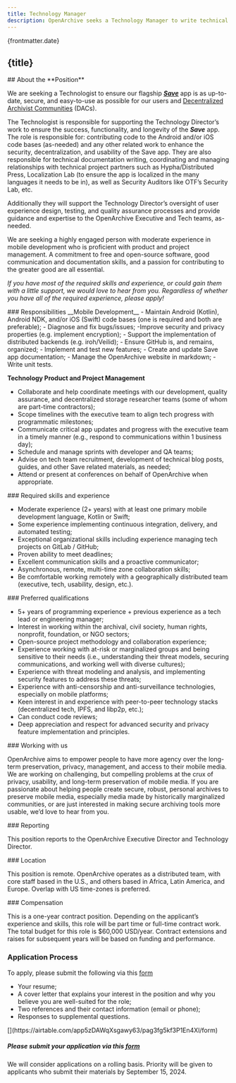 ```yaml
---
title: Technology Manager
description: OpenArchive seeks a Technology Manager to write technical documentation, support code, and manage our overall technical effort, including supporting the Technology Director’s work to develop and implement our secure mobile archiving app.
---
```



<JobHeaderSection>
{frontmatter.date}

## {title}

</JobHeaderSection>

<AboutSection />

<AboutPositionSection>
## About the **Position**

We are seeking a Technologist to ensure our flagship [***Save***](https://open-archive.org/save) app is as up-to-date, secure, and easy-to-use as possible for our users and [Decentralized Archivist Communities](https://open-archive.org/programs) (DACs).

The Technologist is responsible for supporting the Technology Director’s work to ensure the success, functionality, and longevity of the ***Save***  app. The role is responsible for: contributing code to the Android and/or iOS code bases (as-needed) and any other related work to enhance the security, decentralization, and usability of the Save app. They are also responsible for technical documentation writing, coordinating and managing relationships with technical project partners such as Hypha/Distributed Press, Localization Lab (to ensure the app is localized in the many languages it needs to be in), as well as Security Auditors like OTF’s Security Lab, etc. 

Additionally they will support the Technology Director’s oversight of user experience design, testing, and quality assurance processes and provide guidance and expertise to the OpenArchive Executive and Tech teams, as-needed.

We are seeking a highly engaged person with moderate experience in mobile development who is proficient with product and project management. A commitment to free and open-source software, good communication and documentation skills, and a passion for contributing to the greater good are all essential.

_If you have most of the required skills and experience, or could gain them with a little support, we would love to hear from you. Regardless of whether you have all of the required experience, please apply!_


</AboutPositionSection>

<DetailsSection>
<DetailItem>
### Responsibilities
__Mobile Development__
- Maintain Android (Kotlin), Android NDK, and/or iOS (Swift) code bases (one is required and both are preferable);
- Diagnose and fix bugs/issues; -Improve security and privacy properties (e.g. implement encryption);
- Support the implementation of distributed backends (e.g. iroh/Veilid);
- Ensure GitHub is, and remains, organized;
- Implement and test new features;
- Create and update Save app documentation;
- Manage the OpenArchive website in markdown;
- Write unit tests.

__Technology Product and Project Management__
- Collaborate and help coordinate meetings with our development, quality assurance, and decentralized storage researcher teams (some of whom are part-time contractors);
- Scope timelines with the executive team to align tech progress with programmatic milestones;
- Communicate critical app updates and progress with the executive team in a timely manner (e.g., respond to communications within 1 business day);
- Schedule and manage sprints with developer and QA teams;
- Advise on tech team recruitment, development of technical blog posts, guides, and other Save related materials, as needed;
- Attend or present at conferences on behalf of OpenArchive when appropriate.



</DetailItem>
<DetailItem>
### Required skills and experience

- Moderate experience (2+ years) with at least one primary mobile development language, Kotlin or Swift;
- Some experience implementing continuous integration, delivery, and automated testing;
- Exceptional organizational skills including experience managing tech projects on GitLab / GitHub;
- Proven ability to meet deadlines;
- Excellent communication skills and a proactive communicator;
- Asynchronous, remote, multi-time zone collaboration skills;
- Be comfortable working remotely with a geographically distributed team (executive, tech, usability, design, etc.).


</DetailItem>
<DetailItem>
### Preferred qualifications

- 5+ years of programming experience + previous experience as a tech lead or engineering manager;
- Interest in working within the archival, civil society, human rights, nonprofit, foundation, or NGO sectors;
- Open-source project methodology and collaboration experience;
- Experience working with at-risk or marginalized groups and being sensitive to their needs (i.e., understanding their threat models, securing communications, and working well with diverse cultures);
- Experience with threat modeling and analysis, and implementing security features to address these threats;
- Experience with anti-censorship and anti-surveillance technologies, especially on mobile platforms;
- Keen interest in and experience with peer-to-peer technology stacks (decentralized tech, IPFS, and libp2p, etc.);
- Can conduct code reviews;
- Deep appreciation and respect for advanced security and privacy feature implementation and principles.

</DetailItem>
<DetailItem>
  ### Working with us

OpenArchive aims to empower people to have more agency over the long-term preservation, privacy, management, and access to their mobile media. We are working on challenging, but compelling problems at the crux of privacy, usability, and long-term preservation of mobile media. If you are passionate about helping people create secure, robust, personal archives to preserve mobile media, especially media made by historically marginalized communities, or are just interested in making secure archiving tools more usable, we’d love to hear from you.

</DetailItem>
<DetailItem>
  ### Reporting

This position reports to the OpenArchive Executive Director and Technology Director.


</DetailItem>
<DetailItem>
  ### Location

This position is remote. OpenArchive operates as a distributed team, with core staff based in the U.S., and others based in Africa, Latin America, and Europe. Overlap with US time-zones is preferred.

</DetailItem>
<DetailItem>
  ### Compensation

This is a one-year contract position. Depending on the applicant’s experience and skills, this role will be part time or full-time contract work. The total budget for this role is $60,000 USD/year. Contract extensions and raises for subsequent years will be based on funding and performance.
</DetailItem>
<DetailItem>
  ### Application Process

To apply, please submit the following via this [form](https://airtable.com/shruzvR3f7eGvs2oV)

- Your resume;
- A cover letter that explains your interest in the position and why you believe you are well-suited for the role;
- Two references and their contact information (email or phone);
- Responses to supplemental questions.

</DetailItem>
<ContactBox>
  [](https://airtable.com/app5zDAWqXsgawy63/pag3fg5kf3P1En4Xl/form)

##### Please submit your application via this [form](https://airtable.com/app5zDAWqXsgawy63/pag3fg5kf3P1En4Xl/form)

We will consider applications on a rolling basis. Priority will be given to applicants who submit their materials by September 15, 2024.

</ContactBox>
</DetailsSection>

<DiverseSection />

